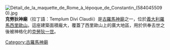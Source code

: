 {{Coord|41|53|15.34|N|12|29|36.12|E|display=title}}
[[File:Détail_de_la_maquette_de_Rome_à_lépoque_de_Constantin_(5840455090).jpg|thumb]]
'''克勞狄神廟'''（拉丁語：Templum Divi Claudii）是[[古羅馬神廟|古羅馬神廟]]之一，位於[[義大利|義大利]][[羅馬|羅馬]][[西里歐山|西里歐山]]。這座建築面積龐大，覆蓋了西里歐山上的廣大地區，用於供奉去世之後被神格化的[[克勞狄一世|克勞狄一世]]。

[[Category:古羅馬神廟|Category:古羅馬神廟]]